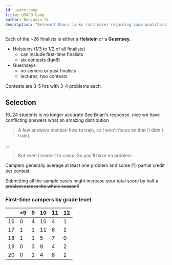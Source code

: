```yaml
---
id: usaco-camp
title: USACO Camp
author: Benjamin Qi
description: "Relevant Quora links (and more) regarding camp qualification."
---
```


<Resources>
	<Resource source="Quora" title="What is it like to attend USACO Camp?" url="https://www.quora.com/What-is-it-like-to-attend-the-USACO-training-camp" starred> </Resource>
</Resources>

Each of the \~26 finalists is either a **Holstein** or a **Guernsey**. 

 - Holsteins (1/3 to 1/2 of all finalists)
   - can include first-time finalists
   - six contests ~~(fun!!)~~
 - Guernseys
   - no seniors or past finalists
   - lectures, two contests

Contests are 3-5 hrs with 3-4 problems each. <!-- ~~and are frequently extended for lunch breaks.~~ -->

## Selection

<Resources>
  <Resource source="USACO" title="The Road to the IOI Team" url="http://www.usaco.org/index.php?page=contests" starred>16..24 students is no longer accurate</Resource>
  <Resource source="Quora"  title="How do I get into USACO Camp?" url="https://www.quora.com/How-do-I-get-into-the-USACO-training-camp" starred>See Brian's response.</Resource>
  <Resource source="Quora"  title="Is USACO Training Progress used in the selection of USACO Finalists?" url="https://www.quora.com/Is-progress-in-the-USACO-Training-Gateway-used-in-the-selection-of-USACO-finalists">nice we have conflicting answers</Resource>
  <Resource source="Jelani Nelson" title="2011-20 USACO Camp Unique Participants by State" url="https://tinyurl.com/usacomap">what an amazing distribution</Resource>
</Resources>

<Optional title="excerpt from 'How do I get into USACO Camp?'">

> A few answers mention how to train, so I won't focus on that (I didn't train).

...

> But even I made it to camp. So you'll have no problem.
	
</Optional>

Campers generally average at least one problem and some (?) partial credit per contest.

<Info title="Pro Tip">

Submitting all the sample cases ~~might increase your total score by half a problem across the whole season!!~~

</Info>

### First-time campers by grade level

<center>

|    | <9 | 9 | 10 | 11 | 12 |
|----|----|---|----|----|----|
| 16 | 0  | 4 | 10 | 4  | 1  |
| 17 | 1  | 1 | 11 | 6  | 2  |
| 18 | 1  | 1 | 5  | 7  | 0  |
| 19 | 0  | 3 | 9  | 4  | 2  |
| 20 | 0  | 1 | 4  | 8  | 2  |

</center>
